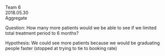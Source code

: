 Team 6  
2018.05.30  
Aggregate  

Question: How many more patients would we be able to see if we limited total treatment period to 6 months?  

Hypothesis: We could see more patients because we would be graduating people faster (stopped at trying to tie to booking rate)  
